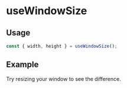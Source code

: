 
<Meta title="Hooks/useWindowSize" />

# useWindowSize

## Usage

```typescript
const { width, height } = useWindowSize();
```

## Example

<Canvas>
  <Story story={useWindowSizeDemo} />
</Canvas>

Try resizing your window to see the difference.